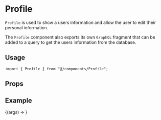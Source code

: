 
<Meta title="components/Profile" component={Profile} />

# Profile

`Profile` is used to show a users information and allow the user to edit their personal information.

The `Profile` component also exports its own `GraphQL` fragment that can be added to a query to get the users information from the database.

## Usage

```tsx
import { Profile } from "@/components/Profile";
```

## Props

<ArgsTable component={Profile} />

## Example

<Canvas>
  <Story
    name="Default"
    args={{
      user: {
        id: "100",
        name: "Eddy Sims",
        provider: "github",
        nickname: "edeesims",
        avatarUrl: "https://avatars.githubusercontent.com/u/46460840?v=4",
      },
    }}
  >
    {(args) => <Profile {...args} />}
  </Story>
</Canvas>
